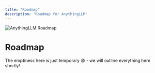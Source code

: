 ```yaml
---
title: "Roadmap"
description: "Roadmap for AnythingLLM"
---
```


<Image
  src="/images/product/roadmap/header-image.png" 
  height={1080} 
  width={1920} 
  quality={100}
  alt="AnythingLLM Roadmap"
/>

# Roadmap

The emptiness here is just temporary 😄 - we will outline everything here shortly!